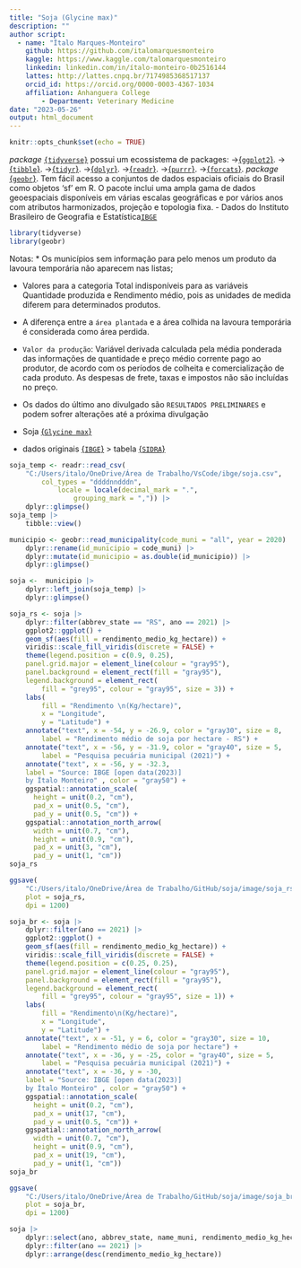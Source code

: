 ```yaml
---
title: "Soja (Glycine max)"
description: ""
author script: 
  - name: "Ítalo Marques-Monteiro"
    github: https://github.com/italomarquesmonteiro
    kaggle: https://www.kaggle.com/talomarquesmonteiro
    linkedin: linkedin.com/in/ítalo-monteiro-0b2516144
    lattes: http://lattes.cnpq.br/7174985368517137
    orcid_id: https://orcid.org/0000-0003-4367-1034
    affiliation: Anhanguera College  
        - Department: Veterinary Medicine
date: "2023-05-26"
output: html_document
---
```

```r
knitr::opts_chunk$set(echo = TRUE)
```
 
   *package* [`{tidyverse}`](https://www.tidyverse.org) possui um ecossistema de packages:
                           ->[{`ggplot2`}](https://ggplot2.tidyverse.org/).
                            ->[{`tibble`}](https://tibble.tidyverse.org/).
                             ->[{`tidyr`}](https://tidyr.tidyverse.org/).
                              ->[{`dplyr`}](https://dplyr.tidyverse.org/).
                               ->[{`readr`}](https://readr.tidyverse.org/).
                                ->[{`purrr`}](https://purrr.tidyverse.org/).
                                 ->[{`forcats`}](https://forcats.tidyverse.org/).
   *package* [{`geobr`}](https://github.com/ipeaGIT/geobr). Tem fácil acesso a conjuntos de dados espaciais oficiais do Brasil como objetos 'sf' em R. O pacote inclui uma ampla gama de dados geoespaciais disponíveis em várias escalas geográficas e por vários anos com atributos harmonizados, projeção e topologia fixa.
                 - Dados do Instituto Brasileiro de Geografia e Estatística[`IBGE`](https://concla.ibge.gov.br/classificacoes/por-tema/codigo-de-areas/codigo-de-areas)

```r
library(tidyverse)
library(geobr)
```


Notas:
* Os municípios sem informação para pelo menos um produto da lavoura temporária não aparecem nas listas;

* Valores para a categoria Total indisponíveis para as variáveis Quantidade produzida e Rendimento médio, 
    pois as unidades de medida diferem para determinados produtos.

* A diferença entre a `área plantada` e a área colhida na lavoura temporária é considerada como área perdida.

* `Valor da produção`: Variável derivada calculada pela média ponderada das informações de quantidade e preço médio corrente pago ao produtor, 
    de acordo com os períodos de colheita e comercialização de cada produto. As despesas de frete, taxas e impostos não são incluídas no preço.

* Os dados do último ano divulgado são `RESULTADOS PRELIMINARES` e podem sofrer alterações até a próxima divulgação




* Soja [{`Glycine max`}](https://pt.wikipedia.org/wiki/Soja)

* dados originais [{`IBGE`}](https://ibge.gov.br)
> tabela [{`SIDRA`}](https://sidra.ibge.gov.br/tabela/1612)
```r
soja_temp <- readr::read_csv(
    "C:/Users/italo/OneDrive/Área de Trabalho/VsCode/ibge/soja.csv",
        col_types = "ddddnndddn",
            locale = locale(decimal_mark = ".",
                grouping_mark = ",")) |>
    dplyr::glimpse() 
soja_temp |>
    tibble::view()
```


```r
municipio <- geobr::read_municipality(code_muni = "all", year = 2020) |>
    dplyr::rename(id_municipio = code_muni) |>
    dplyr::mutate(id_municipio = as.double(id_municipio)) |>
    dplyr::glimpse()
```

```r
soja <-  municipio |>
    dplyr::left_join(soja_temp) |>
    dplyr::glimpse()
```


```r
soja_rs <- soja |>
    dplyr::filter(abbrev_state == "RS", ano == 2021) |> 
    ggplot2::ggplot() +
    geom_sf(aes(fill = rendimento_medio_kg_hectare)) +
    viridis::scale_fill_viridis(discrete = FALSE) +
    theme(legend.position = c(0.9, 0.25),
    panel.grid.major = element_line(colour = "gray95"),
    panel.background = element_rect(fill = "gray95"),
    legend.background = element_rect(
        fill = "grey95", colour = "gray95", size = 3)) +
    labs(
        fill = "Rendimento \n(Kg/hectare)",
        x = "Longitude",
        y = "Latitude") +
    annotate("text", x = -54, y = -26.9, color = "gray30", size = 8,
        label = "Rendimento médio de soja por hectare - RS") +
    annotate("text", x = -56, y = -31.9, color = "gray40", size = 5,
        label = "Pesquisa pecuária municipal (2021)") +
    annotate("text", x = -56, y = -32.3,
    label = "Source: IBGE [open data(2023)]
    by Ítalo Monteiro" , color = "gray50") +
    ggspatial::annotation_scale(
      height = unit(0.2, "cm"),
      pad_x = unit(0.5, "cm"),
      pad_y = unit(0.5, "cm")) +
    ggspatial::annotation_north_arrow(
      width = unit(0.7, "cm"),
      height = unit(0.9, "cm"),
      pad_x = unit(3, "cm"),
      pad_y = unit(1, "cm"))
soja_rs
``` 

```r
ggsave(
    "C:/Users/italo/OneDrive/Área de Trabalho/GitHub/soja/image/soja_rs.png",
    plot = soja_rs,
    dpi = 1200)
```



```r
soja_br <- soja |>
    dplyr::filter(ano == 2021) |> 
    ggplot2::ggplot() +
    geom_sf(aes(fill = rendimento_medio_kg_hectare)) +
    viridis::scale_fill_viridis(discrete = FALSE) +
    theme(legend.position = c(0.25, 0.25),
    panel.grid.major = element_line(colour = "gray95"),
    panel.background = element_rect(fill = "gray95"),
    legend.background = element_rect(
        fill = "grey95", colour = "gray95", size = 1)) +
    labs(
        fill = "Rendimento\n(Kg/hectare)",
        x = "Longitude",
        y = "Latitude") +
    annotate("text", x = -51, y = 6, color = "gray30", size = 10,
        label = "Rendimento médio de soja por hectare") +
    annotate("text", x = -36, y = -25, color = "gray40", size = 5,
        label = "Pesquisa pecuária municipal (2021)") +
    annotate("text", x = -36, y = -30,
    label = "Source: IBGE [open data(2023)]
    by Ítalo Monteiro" , color = "gray50") +
    ggspatial::annotation_scale(
      height = unit(0.2, "cm"),
      pad_x = unit(17, "cm"),
      pad_y = unit(0.5, "cm")) +
    ggspatial::annotation_north_arrow(
      width = unit(0.7, "cm"),
      height = unit(0.9, "cm"),
      pad_x = unit(19, "cm"),
      pad_y = unit(1, "cm"))
soja_br
```

```r
ggsave(
    "C:/Users/italo/OneDrive/Área de Trabalho/GitHub/soja/image/soja_br.png",
    plot = soja_br,
    dpi = 1200)
```

```r
soja |>
    dplyr::select(ano, abbrev_state, name_muni, rendimento_medio_kg_hectare) |>
    dplyr::filter(ano == 2021) |>
    dplyr::arrange(desc(rendimento_medio_kg_hectare))
```
